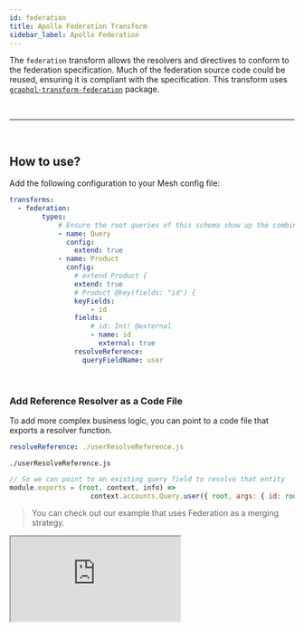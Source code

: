 ```yaml
---
id: federation
title: Apollo Federation Transform
sidebar_label: Apollo Federation
---
```


The `federation` transform allows the resolvers and directives to conform to the federation specification. Much of the federation source code could be reused, ensuring it is compliant with the specification. This transform uses [`graphql-transform-federation`](https://github.com/0xR/graphql-transform-federation) package.

<PackageInstall packages="@graphql-mesh/transform-federation" />



<p>&nbsp;</p>

------

<p>&nbsp;</p>


## How to use?

Add the following configuration to your Mesh config file:

```yaml
transforms:
  - federation:
        types:
            # Ensure the root queries of this schema show up the combined schema
            - name: Query
              config:
                extend: true
            - name: Product
              config:
                # extend Product {
                extend: true
                # Product @key(fields: "id") {
                keyFields:
                    - id
                fields:
                    # id: Int! @external
                    - name: id
                      external: true
                resolveReference:
                  queryFieldName: user

```



<p>&nbsp;</p>


### Add Reference Resolver as a Code File

To add more complex business logic, you can point to a code file that exports a resolver function.

```yaml
resolveReference: ./userResolveReference.js
```

`./userResolveReference.js`
```js
// So we can point to an existing query field to resolve that entity
module.exports = (root, context, info) =>
                    context.accounts.Query.user({ root, args: { id: root.id }, context, info })
```

> You can check out our example that uses Federation as a merging strategy.

<iframe
     src="https://codesandbox.io/embed/github/Urigo/graphql-mesh/tree/master/examples/federation-example?fontsize=14&hidenavigation=1&theme=dark&module=%2F.meshrc.yml"
     style={{width:"100%", height:"500px", border:"0", borderRadius: "4px", overflow:"hidden"}}
     title="federation-example"
     allow="geolocation; microphone; camera; midi; vr; accelerometer; gyroscope; payment; ambient-light-sensor; encrypted-media; usb"
     sandbox="allow-modals allow-forms allow-popups allow-scripts allow-same-origin" />

{@import ../generated-markdown/FederationTransform.generated.md}
